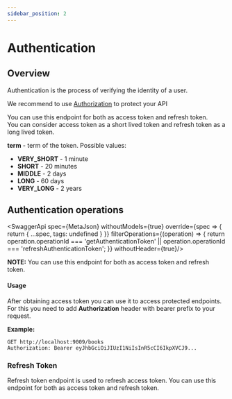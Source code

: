```yaml
---
sidebar_position: 2
---
```


# Authentication

## Overview

Authentication is the process of verifying the identity of a user.

We recommend to use [Authorization](https://apibrew.io/docs/fundamentals/authorization) to protect your API

You can use this endpoint for both as access token and refresh token.  
You can consider access token as a short lived token and refresh token as a long lived token.

**term** - term of the token. Possible values:

- **VERY\_SHORT** - 1 minute
- **SHORT** - 20 minutes
- **MIDDLE** - 2 days
- **LONG** - 60 days
- **VERY\_LONG** - 2 years

## Authentication operations

<SwaggerApi
    spec={MetaJson}
    withoutModels={true}
    override={spec => {
        return {
            ...spec,
            tags: undefined
        }
    }}
    filterOperations={(operation) => {
        return operation.operationId === 'getAuthenticationToken' || operation.operationId === 'refreshAuthenticationToken';
    }}
withoutHeader={true}/>

**NOTE:** You can use this endpoint for both as access token and refresh token.

#### Usage

After obtaining access token you can use it to access protected endpoints.
For this you need to add **Authorization** header with bearer prefix to your request.

**Example:**

```http
GET http://localhost:9009/books
Authorization: Bearer eyJhbGciOiJIUzI1NiIsInR5cCI6IkpXVCJ9...
```

### Refresh Token

Refresh token endpoint is used to refresh access token.
You can use this endpoint for both as access token and refresh token.